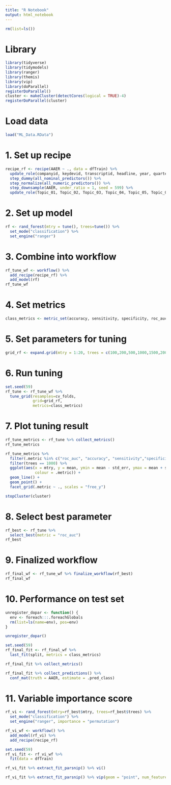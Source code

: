 ```yaml
---
title: "R Notebook"
output: html_notebook
---
```


```r
rm(list=ls())
```

# Library

```r
library(tidyverse)
library(tidymodels)
library(ranger)
library(themis)
library(vip)
library(doParallel)
registerDoParallel()
cluster <- makeCluster(detectCores(logical = TRUE)-4)
registerDoParallel(cluster)
```

# Load data

```r
load("ML_Data.RData")
```

# 1. Set up recipe

```r
recipe_rf <- recipe(AAER ~ ., data = dfTrain) %>%
  update_role(companyid, keydevid, transcriptid, headline, year, quarter, cik, new_role = "metadata") %>%
  step_dummy(all_nominal_predictors()) %>%
  step_normalize(all_numeric_predictors()) %>%
  step_downsample(AAER, under_ratio = 1, seed = 599) %>%
  update_role(Topic_01, Topic_02, Topic_03, Topic_04, Topic_05, Topic_06, Topic_07, Topic_08, Topic_09, Topic_10, Topic_11, Topic_12, Topic_13, Topic_14, Topic_15, Topic_16, Topic_17, Topic_18, Topic_19, Topic_20, Topic_21, Topic_22, Topic_23, Topic_24, Topic_25, Topic_26, Topic_27, Topic_28, Topic_29, Topic_30, Topic_31, Topic_32, Topic_33, Topic_34, Topic_35, Topic_36, Topic_37, Topic_38, Topic_39, Topic_40, new_role = "dont_use")
```

# 2. Set up model

```r
rf <- rand_forest(mtry = tune(), trees=tune()) %>%
  set_mode("classification") %>%
  set_engine("ranger")
```

# 3. Combine into workflow

```r
rf_tune_wf <- workflow() %>% 
  add_recipe(recipe_rf) %>% 
  add_model(rf)
rf_tune_wf
```

# 4. Set metrics

```r
class_metrics <- metric_set(accuracy, sensitivity, specificity, roc_auc)
```

# 5. Set parameters for tuning

```r
grid_rf <- expand.grid(mtry = 1:20, trees = c(100,200,500,1000,1500,2000))
```

# 6. Run tuning

```r
set.seed(59)
rf_tune <- rf_tune_wf %>% 
  tune_grid(resamples=cv_folds,
            grid=grid_rf, 
            metrics=class_metrics)
```

# 7. Plot tuning result

```r
rf_tune_metrics <- rf_tune %>% collect_metrics()
rf_tune_metrics

```

```r
rf_tune_metrics %>%
  filter(.metric %in% c("roc_auc", "accuracy", "sensitivity","specificity")) %>%
  filter(trees == 1000) %>%
  ggplot(aes(x = mtry, y = mean, ymin = mean - std_err, ymax = mean + std_err, 
             colour = .metric)) +
  geom_line() +
  geom_point() +
  facet_grid(.metric ~ ., scales = "free_y") 
```

```r
stopCluster(cluster)
```

# 8. Select best parameter

```r
rf_best <- rf_tune %>% 
  select_best(metric = "roc_auc")
rf_best
```

# 9. Finalized workflow

```r
rf_final_wf <- rf_tune_wf %>% finalize_workflow(rf_best)
rf_final_wf
```

# 10. Performance on test set

```r
unregister_dopar <- function() {
  env <- foreach:::.foreachGlobals
  rm(list=ls(name=env), pos=env)
}

unregister_dopar()
```

```r
set.seed(59)
rf_final_fit <- rf_final_wf %>% 
  last_fit(split, metrics = class_metrics)

rf_final_fit %>% collect_metrics()
```

```r
rf_final_fit %>% collect_predictions() %>% 
  conf_mat(truth = AAER, estimate = .pred_class) 
```

# 11. Variable importance score

```r
rf_vi <- rand_forest(mtry=rf_best$mtry, trees=rf_best$trees) %>%
  set_mode("classification") %>%
  set_engine("ranger", importance = "permutation")

rf_vi_wf <- workflow() %>% 
  add_model(rf_vi) %>% 
  add_recipe(recipe_rf)

set.seed(59)
rf_vi_fit <- rf_vi_wf %>% 
  fit(data = dfTrain)

rf_vi_fit %>% extract_fit_parsnip() %>% vi()

rf_vi_fit %>% extract_fit_parsnip() %>% vip(geom = "point", num_features = 10)

```